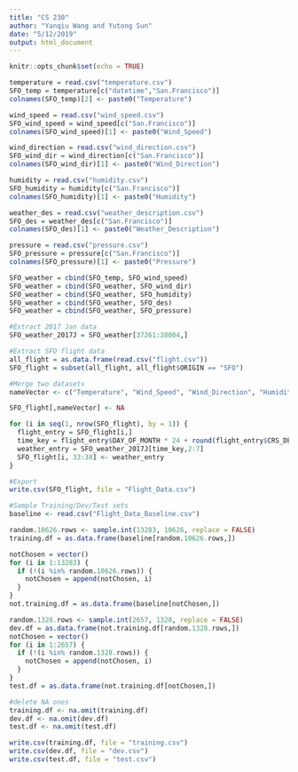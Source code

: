 ```yaml
---
title: "CS 230"
author: "Yanqiu Wang and Yutong Sun"
date: "5/12/2019"
output: html_document
---
```


```r
knitr::opts_chunk$set(echo = TRUE)
```

```r
temperature = read.csv("temperature.csv")
SFO_temp = temperature[c("datetime","San.Francisco")]
colnames(SFO_temp)[2] <- paste0("Temperature")

wind_speed = read.csv("wind_speed.csv")
SFO_wind_speed = wind_speed[c("San.Francisco")]
colnames(SFO_wind_speed)[1] <- paste0("Wind_Speed")

wind_direction = read.csv("wind_direction.csv")
SFO_wind_dir = wind_direction[c("San.Francisco")]
colnames(SFO_wind_dir)[1] <- paste0("Wind_Direction")

humidity = read.csv("humidity.csv")
SFO_humidity = humidity[c("San.Francisco")]
colnames(SFO_humidity)[1] <- paste0("Humidity")

weather_des = read.csv("weather_description.csv")
SFO_des = weather_des[c("San.Francisco")]
colnames(SFO_des)[1] <- paste0("Weather_Description")

pressure = read.csv("pressure.csv")
SFO_pressure = pressure[c("San.Francisco")]
colnames(SFO_pressure)[1] <- paste0("Pressure")

```

```r
SFO_weather = cbind(SFO_temp, SFO_wind_speed)
SFO_weather = cbind(SFO_weather, SFO_wind_dir)
SFO_weather = cbind(SFO_weather, SFO_humidity)
SFO_weather = cbind(SFO_weather, SFO_des)
SFO_weather = cbind(SFO_weather, SFO_pressure)
```

```r
#Extract 2017 Jan data
SFO_weather_2017J = SFO_weather[37261:38004,]
```

```r
#Extract SFO flight data
all_flight = as.data.frame(read.csv("flight.csv"))
SFO_flight = subset(all_flight, all_flight$ORIGIN == "SFO")
```

```r
#Merge two datasets
nameVector <- c("Temperature", "Wind_Speed", "Wind_Direction", "Humidity", "Weather_description", "Pressure")

SFO_flight[,nameVector] <- NA

for (i in seq(1, nrow(SFO_flight), by = 1)) {
  flight_entry = SFO_flight[i,]
  time_key = flight_entry$DAY_OF_MONTH * 24 + round(flight_entry$CRS_DEP_TIME / 100, 0) - 23
  weather_entry = SFO_weather_2017J[time_key,2:7]
  SFO_flight[i, 33:38] <- weather_entry
}
```

```r
#Export
write.csv(SFO_flight, file = "Flight_Data.csv")
```

```r
#Sample Training/Dev/Test sets
baseline <- read.csv("Flight_Data_Baseline.csv")

random.10626.rows <- sample.int(13283, 10626, replace = FALSE)
training.df = as.data.frame(baseline[random.10626.rows,])

notChosen = vector()
for (i in 1:13283) {
  if (!(i %in% random.10626.rows)) {
    notChosen = append(notChosen, i)
  }
}
not.training.df = as.data.frame(baseline[notChosen,])

random.1328.rows <- sample.int(2657, 1328, replace = FALSE)
dev.df = as.data.frame(not.training.df[random.1328.rows,])
notChosen = vector()
for (i in 1:2657) {
  if (!(i %in% random.1328.rows)) {
    notChosen = append(notChosen, i)
  }
}
test.df = as.data.frame(not.training.df[notChosen,])

#delete NA ones
training.df <- na.omit(training.df)
dev.df <- na.omit(dev.df)
test.df <- na.omit(test.df)

write.csv(training.df, file = "training.csv")
write.csv(dev.df, file = "dev.csv")
write.csv(test.df, file = "test.csv")
```
